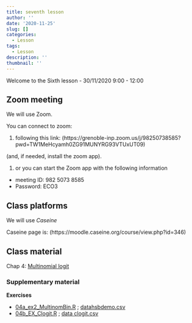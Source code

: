 ```yaml
---
title: seventh lesson
author: ''
date: '2020-11-25'
slug: []
categories:
  - Lesson
tags:
  - Lesson
description: ''
thumbnail: ''
---
```



Welcome to the Sixth lesson - 30/11/2020 9:00 - 12:00


## Zoom meeting

We will use Zoom.

You can connect to zoom:

1. following this link: (https://grenoble-inp.zoom.us/j/98250738585?pwd=TW1MeHcyamh0ZG91MUNYRG93VTUxUT09)

(and, if needed, install the zoom app).

1. or you can start the Zoom app with the following information
  + meeting ID:  982 5073 8585
  + Password: ECO3


## Class platforms

We will use *Caseine*

Caseine page is: (https://moodle.caseine.org/course/view.php?id=346)


## Class material

Chap 4: [Multinomial logit](/Data-pdf/ )


### Supplementary material

**Exercises**
 
 + [04a_ex2_MultinomBin.R](/Data-pdf/04a_ex2_MultinomBin.R)  ;  [datahsbdemo.csv](/Data-pdf/hsbdemo.csv)
 + [04b_EX_Clogit.R](/Data-pdf/04b_EX_Clogit.R)  ;  [data clogit.csv](/Data-pdf/clogit.csv)



